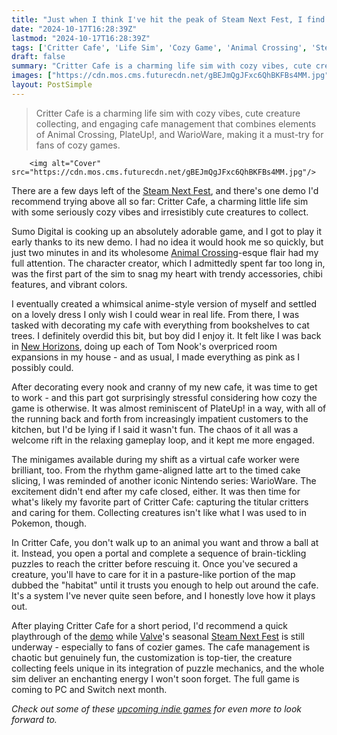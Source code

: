 ```yaml
---
title: "Just when I think I've hit the peak of Steam Next Fest, I find this cozy cafe management sim with cute critters and strong Animal Crossing energy which is also hitting Switch"
date: "2024-10-17T16:28:39Z"
lastmod: "2024-10-17T16:28:39Z"
tags: ['Critter Cafe', 'Life Sim', 'Cozy Game', 'Animal Crossing', 'Steam Next Fest', 'Indie Game', 'PC', 'Switch', 'Simulation', 'Puzzle']
draft: false
summary: "Critter Cafe is a charming life sim with cozy vibes, cute creature collecting, and engaging cafe management that combines elements of Animal Crossing, PlateUp!, and WarioWare, making it a must-try for fans of cozy games."
images: ["https://cdn.mos.cms.futurecdn.net/gBEJmQgJFxc6QhBKFBs4MM.jpg"]
layout: PostSimple
---
```

> Critter Cafe is a charming life sim with cozy vibes, cute creature collecting, and engaging cafe management that combines elements of Animal Crossing, PlateUp!, and WarioWare, making it a must-try for fans of cozy games.


        <img alt="Cover" src="https://cdn.mos.cms.futurecdn.net/gBEJmQgJFxc6QhBKFBs4MM.jpg"/>
        
There are a few days left of the [<u>Steam Next Fest</u>](https://www.gamesradar.com/tag/steam-next-fest/), and there's one demo I'd recommend trying above all so far: Critter Cafe, a charming little life sim with some seriously cozy vibes and irresistibly cute creatures to collect.

Sumo Digital is cooking up an absolutely adorable game, and I got to play it early thanks to its new demo. I had no idea it would hook me so quickly, but just two minutes in and its wholesome [<u>Animal Crossing</u>](https://www.gamesradar.com/games/simulation/animal-crossing/)-esque flair had my full attention. The character creator, which I admittedly spent far too long in, was the first part of the sim to snag my heart with trendy accessories, chibi features, and vibrant colors.

I eventually created a whimsical anime-style version of myself and settled on a lovely dress I only wish I could wear in real life. From there, I was tasked with decorating my cafe with everything from bookshelves to cat trees. I definitely overdid this bit, but boy did I enjoy it. It felt like I was back in [<u>New Horizons</u>](https://www.gamesradar.com/animal-crossing-new-horizons-guide/), doing up each of Tom Nook's overpriced room expansions in my house - and as usual, I made everything as pink as I possibly could.

After decorating every nook and cranny of my new cafe, it was time to get to work - and this part got surprisingly stressful considering how cozy the game is otherwise. It was almost reminiscent of PlateUp! in a way, with all of the running back and forth from increasingly impatient customers to the kitchen, but I'd be lying if I said it wasn't fun. The chaos of it all was a welcome rift in the relaxing gameplay loop, and it kept me more engaged.

The minigames available during my shift as a virtual cafe worker were brilliant, too. From the rhythm game-aligned latte art to the timed cake slicing, I was reminded of another iconic Nintendo series: WarioWare. The excitement didn't end after my cafe closed, either. It was then time for what's likely my favorite part of Critter Cafe: capturing the titular critters and caring for them. Collecting creatures isn't like what I was used to in Pokemon, though.

In Critter Cafe, you don't walk up to an animal you want and throw a ball at it. Instead, you open a portal and complete a sequence of brain-tickling puzzles to reach the critter before rescuing it. Once you've secured a creature, you'll have to care for it in a pasture-like portion of the map dubbed the "habitat" until it trusts you enough to help out around the cafe. It's a system I've never quite seen before, and I honestly love how it plays out.

After playing Critter Cafe for a short period, I'd recommend a quick playthrough of the [demo](https://store.steampowered.com/app/2367610/Critter_Caf/) while [Valve](https://www.gamesradar.com/tag/valve/)'s seasonal [Steam Next Fest](https://www.gamesradar.com/tag/steam-next-fest/) is still underway - especially to fans of cozier games. The cafe management is chaotic but genuinely fun, the customization is top-tier, the creature collecting feels unique in its integration of puzzle mechanics, and the whole sim deliver an enchanting energy I won't soon forget. The full game is coming to PC and Switch next month. 

*Check out some of these *[<u><em>upcoming indie games</em></u>](https://www.gamesradar.com/upcoming-indie-games/)* for even more to look forward to.*
        
